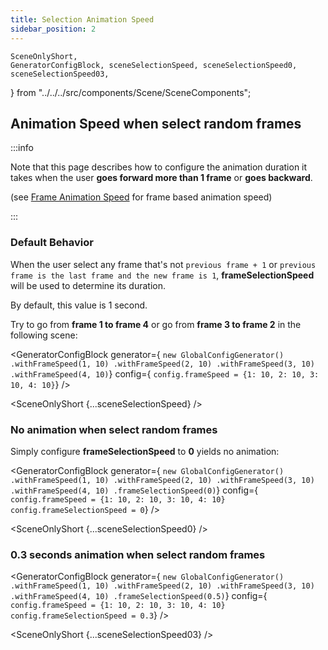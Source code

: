 ```yaml
---
title: Selection Animation Speed
sidebar_position: 2
---
```


    SceneOnlyShort,
    GeneratorConfigBlock, sceneSelectionSpeed, sceneSelectionSpeed0, sceneSelectionSpeed03,
} from "../../../src/components/Scene/SceneComponents";


## Animation Speed when select random frames


:::info

Note that this page describes how to configure the
animation duration it takes when the user **goes forward more than 1 frame** or **goes backward**.

(see [Frame Animation Speed](frame-animation-speed) for frame based animation speed)

:::


### Default Behavior

When the user select any frame that's not `previous frame + 1` or `previous frame is the last frame and the new frame is 1`, **frameSelectionSpeed** will be used to determine its duration.

By default, this value is 1 second.

Try to go from **frame 1 to frame 4** or go from **frame 3 to frame 2** in the following scene:

<GeneratorConfigBlock
    generator={
`new GlobalConfigGenerator()
    .withFrameSpeed(1, 10)
    .withFrameSpeed(2, 10)
    .withFrameSpeed(3, 10)
    .withFrameSpeed(4, 10)`}
    config={
`config.frameSpeed = {1: 10, 2: 10, 3: 10, 4: 10}`} />

<SceneOnlyShort {...sceneSelectionSpeed} />


### No animation when select random frames

Simply configure **frameSelectionSpeed** to **0** yields no animation:

<GeneratorConfigBlock
    generator={
        `new GlobalConfigGenerator()
    .withFrameSpeed(1, 10)
    .withFrameSpeed(2, 10)
    .withFrameSpeed(3, 10)
    .withFrameSpeed(4, 10)
    .frameSelectionSpeed(0)`}
    config={
`config.frameSpeed = {1: 10, 2: 10, 3: 10, 4: 10}
config.frameSelectionSpeed = 0`} />

<SceneOnlyShort {...sceneSelectionSpeed0} />


### 0.3 seconds animation when select random frames

<GeneratorConfigBlock
    generator={
        `new GlobalConfigGenerator()
    .withFrameSpeed(1, 10)
    .withFrameSpeed(2, 10)
    .withFrameSpeed(3, 10)
    .withFrameSpeed(4, 10)
    .frameSelectionSpeed(0.5)`}
    config={
        `config.frameSpeed = {1: 10, 2: 10, 3: 10, 4: 10}
config.frameSelectionSpeed = 0.3`} />

<SceneOnlyShort {...sceneSelectionSpeed03} />